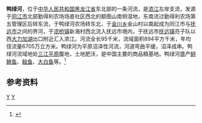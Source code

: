 {{hatnote|本文介绍的不是[[鸭绿江|鸭绿江]]。}}
'''鸭绿河'''，位于[[中华人民共和国|中华人民共和国]][[黑龙江省|黑龙江省]]东北部的一条河流，是[[浓江|浓江]]左岸支流，发源于[[同江市|同江市]]北部勤得利农场场直社区西北的额图山南侧湿地，东南流过勤得利农场第五管理区后转东流，于鸭绿河农场转东北，于[[金川乡_(同江市)|金川乡]]金山村以南起成为同江市与[[抚远市|抚远市]]之间的界河，于[[浓桥镇|浓桥镇]]新海村西北流入抚远市境内，于抚远市[[抚远镇|抚远镇]]亮子队以西[[大力加湖|大力加湖]]出口附近汇入浓江。河流全长95千米，流域面积894平方千米，年均径流量6705万立方米。鸭绿河为平原沼泽性河流，河道弯曲平缓，沼泽成串。鸭绿河流域地处[[三江平原|三江平原]]腹地，土地肥沃，是中国主要的商品粮基地。鸭绿河盛产[[鲟鳇鱼|鲟鳇鱼]]、[[鲑鱼|鲑鱼]]、[[大白鱼|大白鱼]]等。<ref name="中国河湖大典">{{cite book zh |author=《[[中国河湖大典|中国河湖大典]]》编纂委员会 |title=《中国河湖大典·黑龙江、辽河卷》 |format=M |edition=1 |location=北京 |publisher=中国水利水电出版社 |date=2014年4月 |pages=200页 |id= ISBN 978-7-5170-1950-3}}</ref>
==参考资料==
{{reflist}}

{{China-river-stub}}

[[Category:黑龙江河流|Y]]
[[Category:佳木斯地理|Y]]